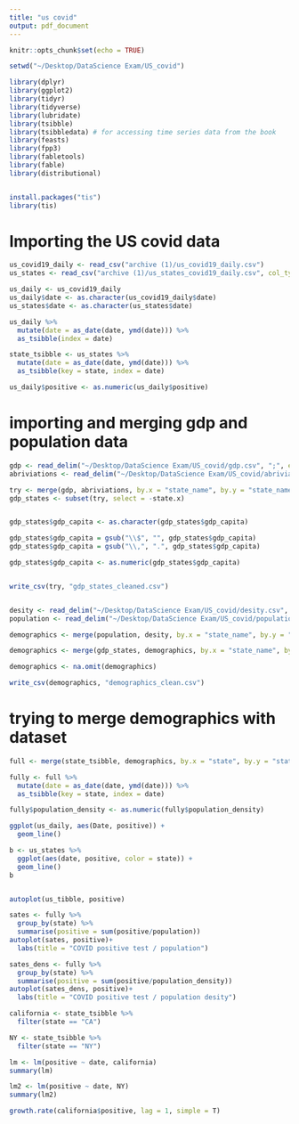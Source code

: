 ```yaml
---
title: "us covid"
output: pdf_document
---
```


```r
knitr::opts_chunk$set(echo = TRUE)

setwd("~/Desktop/DataScience Exam/US_covid")

library(dplyr)
library(ggplot2)
library(tidyr)
library(tidyverse)
library(lubridate)
library(tsibble)
library(tsibbledata) # for accessing time series data from the book
library(feasts)
library(fpp3)
library(fabletools)
library(fable)
library(distributional)


install.packages("tis")
library(tis)
```
# Importing the US covid data 
```r
us_covid19_daily <- read_csv("archive (1)/us_covid19_daily.csv")
us_states <- read_csv("archive (1)/us_states_covid19_daily.csv", col_types = cols(date = col_double()))

us_daily <- us_covid19_daily
us_daily$date <- as.character(us_covid19_daily$date)
us_states$date <- as.character(us_states$date)

us_daily %>%
  mutate(date = as_date(date, ymd(date))) %>%
  as_tsibble(index = date)

state_tsibble <- us_states %>% 
  mutate(date = as_date(date, ymd(date))) %>%
  as_tsibble(key = state, index = date)

us_daily$positive <- as.numeric(us_daily$positive)

```
# importing and merging gdp and population data 
```r
gdp <- read_delim("~/Desktop/DataScience Exam/US_covid/gdp.csv", ";", escape_double = FALSE, trim_ws = TRUE)
abriviations <- read_delim("~/Desktop/DataScience Exam/US_covid/abriviations.csv",";", escape_double = FALSE, trim_ws = TRUE)

try <- merge(gdp, abriviations, by.x = "state_name", by.y = "state_name", all =TRUE)
gdp_states <- subset(try, select = -state.x)


gdp_states$gdp_capita <- as.character(gdp_states$gdp_capita)

gdp_states$gdp_capita = gsub("\\$", "", gdp_states$gdp_capita)
gdp_states$gdp_capita = gsub("\\,", ".", gdp_states$gdp_capita)

gdp_states$gdp_capita <- as.numeric(gdp_states$gdp_capita)


write_csv(try, "gdp_states_cleaned.csv")


desity <- read_delim("~/Desktop/DataScience Exam/US_covid/desity.csv", ";", escape_double = FALSE, trim_ws = TRUE)
population <- read_delim("~/Desktop/DataScience Exam/US_covid/population.csv", ";", escape_double = FALSE, col_types = cols(population = col_number()), trim_ws = TRUE)

demographics <- merge(population, desity, by.x = "state_name", by.y = "state_name", all =TRUE)

demographics <- merge(gdp_states, demographics, by.x = "state_name", by.y = "state_name", all =TRUE)

demographics <- na.omit(demographics) 

write_csv(demographics, "demographics_clean.csv")

```

# trying to merge demographics with dataset 
```r
full <- merge(state_tsibble, demographics, by.x = "state", by.y = "state.y", all =TRUE)

fully <- full %>% 
  mutate(date = as_date(date, ymd(date))) %>%
  as_tsibble(key = state, index = date)

fully$population_density <- as.numeric(fully$population_density)

```



```r
ggplot(us_daily, aes(Date, positive)) +
  geom_line()

b <- us_states %>%
  ggplot(aes(date, positive, color = state)) +
  geom_line()
b


autoplot(us_tibble, positive)

```
```r


sates <- fully %>%
  group_by(state) %>%
  summarise(positive = sum(positive/population))
autoplot(sates, positive)+
  labs(title = "COVID positive test / population")

sates_dens <- fully %>%
  group_by(state) %>%
  summarise(positive = sum(positive/population_density))
autoplot(sates_dens, positive)+
  labs(title = "COVID positive test / population desity")

```

```r

california <- state_tsibble %>%
  filter(state == "CA")

NY <- state_tsibble %>%
  filter(state == "NY")

lm <- lm(positive ~ date, california)
summary(lm)

lm2 <- lm(positive ~ date, NY)
summary(lm2)

growth.rate(california$positive, lag = 1, simple = T)





```

